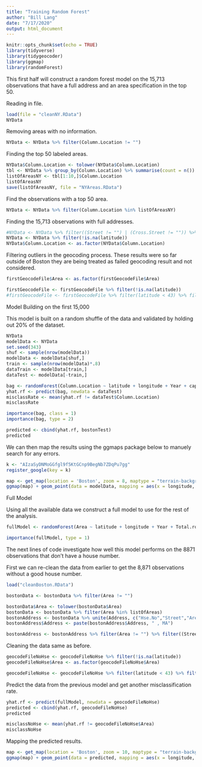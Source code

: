 ```yaml
---
title: "Training Random Forest"
author: "Bill Lang"
date: "7/17/2020"
output: html_document
---
```


```r
knitr::opts_chunk$set(echo = TRUE)
library(tidyverse)
library(tidygeocoder)
library(ggmap)
library(randomForest)
```


This first half will construct a random forest model on the 15,713 observations that have a full address and an area specification in the top 50.

Reading in file.

```r
load(file = "cleanNY.RData")
NYData
```

Removing areas with no information. 

```r
NYData <- NYData %>% filter(Column.Location != "") 
```

Finding the top 50 labeled areas.

```r
NYData$Column.Location <- tolower(NYData$Column.Location)
tbl <- NYData %>% group_by(Column.Location) %>% summarise(count = n()) %>% arrange(desc(count))
listOfAreasNY <- tbl[1:10,]$Column.Location
listOfAreasNY
save(listOfAreasNY, file = "NYAreas.RData")
```

Find the observations with a top 50 area. 

```r
NYData <- NYData %>% filter(Column.Location %in% listOfAreasNY) 
```

Finding the 15,713 observations with full addresses.

```r
#NYData <- NYData %>% filter((Street != "") | (Cross.Street != "")) %>% filter(Hse.No != "")
NYData <- NYData %>% filter(!is.na(latitude))
NYData$Column.Location <- as.factor(NYData$Column.Location)
```

Filtering outliers in the geocoding process. These results were so far outside of Boston they are being treated as failed geocoding result and not considered.

```r
firstGeocodeFile$Area <- as.factor(firstGeocodeFile$Area)

firstGeocodeFile <- firstGeocodeFile %>% filter(!is.na(latitude))
#firstGeocodeFile <- firstGeocodeFile %>% filter(latitude < 43) %>% filter(latitude > 42) %>% filter(longitude > -71.75)
```

Model Building on the first 15,000

This model is built on a random shuffle of the data and validated by holding out 20% of the dataset. 
 
```r
NYData
modelData <- NYData 
set.seed(343)
shuf <- sample(nrow(modelData))
modelData <- modelData[shuf,]
train <- sample(nrow(modelData)*.8)
dataTrain <- modelData[train,]
dataTest <- modelData[-train,]
```


```r
bag <- randomForest(Column.Location ~ latitude + longitude + Year + capitalizedPrice, data = dataTrain, ntree = 1000, importance = TRUE)
yhat.rf <- predict(bag, newdata = dataTest)
misclassRate <- mean(yhat.rf != dataTest$Column.Location)
misclassRate

importance(bag, class = 1)
importance(bag, type = 2)
```

```r
predicted <- cbind(yhat.rf, bostonTest)
predicted
```

We can then map the results using the ggmaps package below to manuely search for any errors.

```r
k <- "AIzaSyDNMoGGfgl9f5KtGCnp9BegNb7ZDqPu7gg"
register_google(key = k)
```

```r
map <- get_map(location = 'Boston', zoom = 8, maptype = "terrain-background", source = 'google', color = 'color')
ggmap(map) + geom_point(data = modelData, mapping = aes(x = longitude, y = latitude, color = factor(Area)), size = 1)
```


Full Model

Using all the available data we construct a full model to use for the rest of the analysis. 

```r
fullModel <- randomForest(Area ~ latitude + longitude + Year + Total.rooms + Price.type + capitalizedPrice, data = firstGeocodeFile, ntree = 1000, mtry = 2, importance = TRUE)
```

```r
importance(fullModel, type = 1)
```































The next lines of code investigate how well this model performs on the 8871 observations that don't have a house number. 

First we can re-clean the data from earlier to get the 8,871 observations without a good house number.

```r
load("cleanBoston.RData")
```

```r
bostonData <- bostonData %>% filter(Area != "")
```

```r
bostonData$Area <- tolower(bostonData$Area)
bostonData <- bostonData %>% filter(Area %in% listOfAreas)
bostonAddress <- bostonData %>% unite(Address, c("Hse.No","Street","Area"), sep = " ",remove = FALSE)
bostonAddress$Address <- paste(bostonAddress$Address, " , MA")
```

```r
bostonAddress <- bostonAddress %>% filter(Area != "") %>% filter((Street != "") | (Cross.Street != "")) %>% filter(Hse.No == "")
```

Cleaning the data same as before.

```r
geocodeFileNoHse <- geocodeFileNoHse %>% filter(!is.na(latitude))
geocodeFileNoHse$Area <- as.factor(geocodeFileNoHse$Area)

geocodeFileNoHse <- geocodeFileNoHse %>% filter(latitude < 43) %>% filter(latitude > 42) %>% filter(longitude > -71.75)

```


Predict the data from the previous model and get another misclassification rate. 

```r
yhat.rf <- predict(fullModel, newdata = geocodeFileNoHse)
predicted <- cbind(yhat.rf, geocodeFileNoHse)
predicted

misclassNoHse <- mean(yhat.rf != geocodeFileNoHse$Area)
misclassNoHse
```

Mapping the predicted results. 

```r
map <- get_map(location = 'Boston', zoom = 10, maptype = "terrain-background", source = 'google', color = 'color')
ggmap(map) + geom_point(data = predicted, mapping = aes(x = longitude, y = latitude, color = factor(yhat.rf)), size = 1)
```




